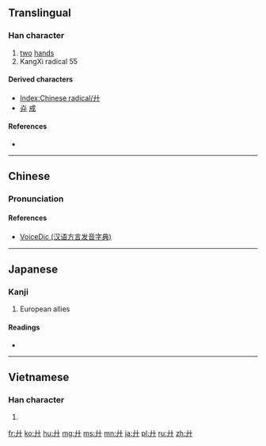 {{also|廿}}
==Translingual==
{{stroke order|type=animate}}
{{Han etyl}}

===Han character===
{{Han char|rn=55|rad=廾|as=00|sn=3|four=44000|canj=JJ,XXJJ}}

# [[two]] [[hand]]s
# KangXi radical 55

====Derived characters====
* [[Index:Chinese radical/廾]]
* [[灷]] [[戒]]

====References====
* {{Han ref|kx=0353.080|dkj=09583|dj=0668.070|hdz=10513.110|uh=5EFE|ud=24318|bh=A47B|bd=42107}}

----

==Chinese==
{{zh-forms}}

===Pronunciation===
{{zh-pron
|m=gǒng
|c=gung2
|h=pfs=kíung
|mn=kiong/kióng
|w=
|mc=y
|oc=y
|ma=|ma2=
|cat=n
}}

====References====
*[http://cn.voicedic.com/ VoiceDic (汉语方言发音字典)]

----

==Japanese==

===Kanji===
{{ja-kanji|grade=|rs=廾00}}

# European allies

====Readings====
* {{ja-readings|on=[[きょう]] (kyō), [[く]] (ku)|kun=[[ささげる]] (sasageru)}}

----

==Vietnamese==

===Han character===
{{vi-readings|rs=廾00| hanviet = [[củng]], [[trấp]], [[trập]]}}

# {{defn|lang=vi|sort=廾00}}

[[Category:CJKV radicals| ]]

[[fr:廾]]
[[ko:廾]]
[[hu:廾]]
[[mg:廾]]
[[ms:廾]]
[[mn:廾]]
[[ja:廾]]
[[pl:廾]]
[[ru:廾]]
[[zh:廾]]